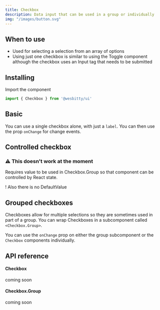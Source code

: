 ```yaml
---
title: Checkbox
description: Data input that can be used in a group or individually
img: "/images/button.svg"
---
```


## When to use

- Used for selecting a selection from an array of options
- Using just one checkbox is similar to using the Toggle component although the checkbox uses an Input tag that needs to be submitted

## Installing

Import the component

```js
import { Checkbox } from '@wesbitty/ui'
```

## Basic

You can use a single checkbox alone, with just a `label`. You can then use the prop `onChange` for change events.

<CodeSample sample="CheckboxBasic" v="0" />

## Controlled checkbox

### ⚠️ This doesn't work at the moment

Requires value to be used in Checkbox.Group so that component can be controlled by React state.

! Also there is no DefaultValue

<CodeSample sample="CheckboxControlled" v="0" />

## Grouped checkboxes

Checkboxes allow for multiple selections so they are sometimes used in part of a group. You can wrap Checkboxes in a subcomponent called `<Checkbox.Group>`.

You can use the `onChange` prop on either the group subcomponent or the `Checkbox` components individually.

<CodeSample sample="CheckboxGrouped" v="0" />

## API reference

#### Checkbox

coming soon

#### Checkbox.Group

coming soon
